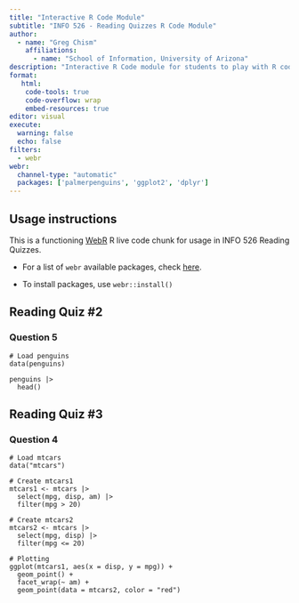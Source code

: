 ```yaml
---
title: "Interactive R Code Module"
subtitle: "INFO 526 - Reading Quizzes R Code Module"
author: 
  - name: "Greg Chism"
    affiliations:
      - name: "School of Information, University of Arizona"
description: "Interactive R Code module for students to play with R code in a web browser"
format:
   html:
    code-tools: true
    code-overflow: wrap
    embed-resources: true
editor: visual
execute:
  warning: false
  echo: false
filters:
  - webr
webr:
  channel-type: "automatic"
  packages: ['palmerpenguins', 'ggplot2', 'dplyr']
---
```


## Usage instructions

This is a functioning [WebR](https://docs.r-wasm.org/webr/latest/) R live code chunk for usage in INFO 526 Reading Quizzes.

-   For a list of `webr` available packages, check [here](https://repo.r-wasm.org/).

-   To install packages, use `webr::install()`

## Reading Quiz #2

### Question 5

```webr-r
# Load penguins
data(penguins)

penguins |> 
  head()
```

## Reading Quiz #3

### Question 4

```webr-r
# Load mtcars
data("mtcars")

# Create mtcars1
mtcars1 <- mtcars |>
  select(mpg, disp, am) |>
  filter(mpg > 20)

# Create mtcars2
mtcars2 <- mtcars |>
  select(mpg, disp) |>
  filter(mpg <= 20)

# Plotting
ggplot(mtcars1, aes(x = disp, y = mpg)) +
  geom_point() +
  facet_wrap(~ am) +
  geom_point(data = mtcars2, color = "red")
```
